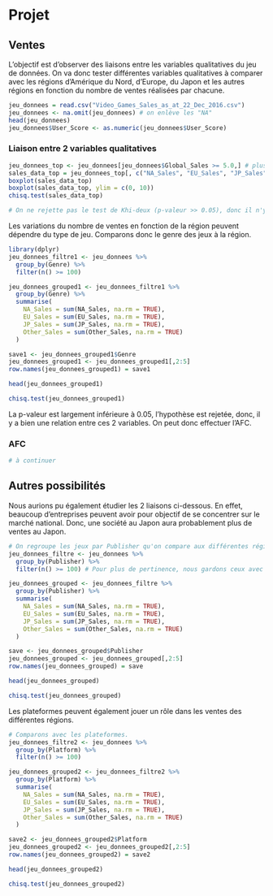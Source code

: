 # Projet

## Ventes

L'objectif est d'observer des liaisons entre les variables qualitatives du jeu de données. On va donc tester différentes variables qualitatives à comparer avec les régions d'Amérique du Nord, d'Europe, du Japon et les autres régions en fonction du nombre de ventes réalisées par chacune.

```r
jeu_donnees = read.csv("Video_Games_Sales_as_at_22_Dec_2016.csv")
jeu_donnees <- na.omit(jeu_donnees) # on enlève les "NA"
head(jeu_donnees)
jeu_donnees$User_Score <- as.numeric(jeu_donnees$User_Score)
```

### Liaison entre 2 variables qualitatives

```r
jeu_donnees_top <- jeu_donnees[jeu_donnees$Global_Sales >= 5.0,] # plus de 5 millions de ventes
sales_data_top = jeu_donnees_top[, c("NA_Sales", "EU_Sales", "JP_Sales", "Other_Sales")]
boxplot(sales_data_top)
boxplot(sales_data_top, ylim = c(0, 10))
chisq.test(sales_data_top)

# On ne rejette pas le test de Khi-deux (p-valeur >> 0.05), donc il n'y a pas de relations entre le nom des jeux et les régions.
```

Les variations du nombre de ventes en fonction de la région peuvent dépendre du type de jeu. Comparons donc le genre des jeux à la région.

```r
library(dplyr)
jeu_donnees_filtre1 <- jeu_donnees %>%
  group_by(Genre) %>%
  filter(n() >= 100)

jeu_donnees_grouped1 <- jeu_donnees_filtre1 %>%
  group_by(Genre) %>%
  summarise(
    NA_Sales = sum(NA_Sales, na.rm = TRUE),
    EU_Sales = sum(EU_Sales, na.rm = TRUE),
    JP_Sales = sum(JP_Sales, na.rm = TRUE),
    Other_Sales = sum(Other_Sales, na.rm = TRUE)
  )

save1 <- jeu_donnees_grouped1$Genre
jeu_donnees_grouped1 <- jeu_donnees_grouped1[,2:5]
row.names(jeu_donnees_grouped1) = save1

head(jeu_donnees_grouped1)

chisq.test(jeu_donnees_grouped1)
```

La p-valeur est largement inférieure à 0.05, l'hypothèse est rejetée, donc, il y a bien une relation entre ces 2 variables. On peut donc effectuer l'AFC.

### AFC

```r
# à continuer
```

## Autres possibilités

Nous aurions pu également étudier les 2 liaisons ci-dessous. En effet, beaucoup d'entreprises peuvent avoir pour objectif de se concentrer sur le marché national. Donc, une société au Japon aura probablement plus de ventes au Japon.

```r
# On regroupe les jeux par Publisher qu'on compare aux différentes régions.
jeu_donnees_filtre <- jeu_donnees %>%
  group_by(Publisher) %>%
  filter(n() >= 100) # Pour plus de pertinence, nous gardons ceux avec au moins 100 jeux dans le jeu de données.

jeu_donnees_grouped <- jeu_donnees_filtre %>%
  group_by(Publisher) %>%
  summarise(
    NA_Sales = sum(NA_Sales, na.rm = TRUE),
    EU_Sales = sum(EU_Sales, na.rm = TRUE),
    JP_Sales = sum(JP_Sales, na.rm = TRUE),
    Other_Sales = sum(Other_Sales, na.rm = TRUE)
  )

save <- jeu_donnees_grouped$Publisher
jeu_donnees_grouped <- jeu_donnees_grouped[,2:5]
row.names(jeu_donnees_grouped) = save

head(jeu_donnees_grouped)

chisq.test(jeu_donnees_grouped)
```

Les plateformes peuvent également jouer un rôle dans les ventes des différentes régions.

```r
# Comparons avec les plateformes.
jeu_donnees_filtre2 <- jeu_donnees %>%
  group_by(Platform) %>%
  filter(n() >= 100)

jeu_donnees_grouped2 <- jeu_donnees_filtre2 %>%
  group_by(Platform) %>%
  summarise(
    NA_Sales = sum(NA_Sales, na.rm = TRUE),
    EU_Sales = sum(EU_Sales, na.rm = TRUE),
    JP_Sales = sum(JP_Sales, na.rm = TRUE),
    Other_Sales = sum(Other_Sales, na.rm = TRUE)
  )

save2 <- jeu_donnees_grouped2$Platform
jeu_donnees_grouped2 <- jeu_donnees_grouped2[,2:5]
row.names(jeu_donnees_grouped2) = save2

head(jeu_donnees_grouped2)

chisq.test(jeu_donnees_grouped2)
```

